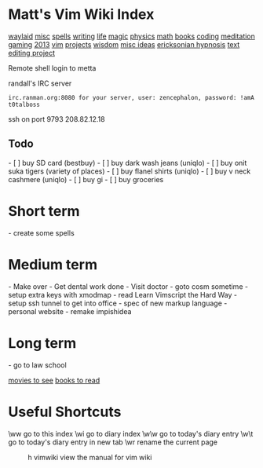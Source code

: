 = Matt's Vim Wiki Index =

[[waylaid]]
[[misc]]
[[spells]]
[[writing]]
[[life]]
[[magic]]
[[physics]]
[[math]]
[[books]]
[[coding]]
[[meditation]]
[[gaming]]
[[2013]]
[[vim]]
[[projects]]
[[wisdom]]
[[misc ideas]]
[[ericksonian hypnosis]]
[[text editing project]]

Remote shell login to metta

randall's IRC server

 irc.ranman.org:8080 for your server, user: zencephalon, password: !amAt0talboss

ssh on port 9793
208.82.12.18

== Todo ==
- [ ] buy SD card (bestbuy)
- [ ] buy dark wash jeans (uniqlo)
- [ ] buy onit suka tigers (variety of places)
- [ ] buy flanel shirts (uniqlo)
- [ ] buy v neck cashmere (uniqlo)
- [ ] buy gi
- [ ] buy groceries

= Short term =
- create some spells

= Medium term = 
- Make over
- Get dental work done
- Visit doctor
- goto cosm sometime
- setup extra keys with xmodmap
- read Learn Vimscript the Hard Way
- setup ssh tunnel to get into office
- spec of new markup language
- personal website
- remake impishidea

= Long term = 
- go to law school

[[movies to see]]
[[books to read]]

= Useful Shortcuts =

\ww             go to this index
\wi             go to diary index
\w\w            go to today's diary entry
\w\t            go to today's diary entry in new tab
\wr             rename the current page
:h vimwiki      view the manual for vim wiki
